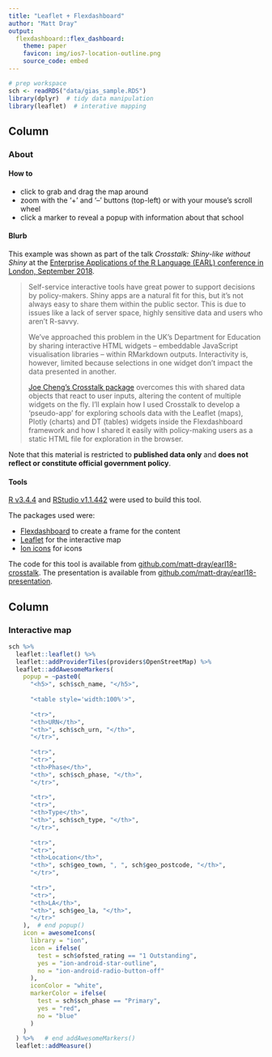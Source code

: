 ```yaml
---
title: "Leaflet + Flexdashboard"
author: "Matt Dray"
output:
  flexdashboard::flex_dashboard:
    theme: paper
    favicon: img/ios7-location-outline.png
    source_code: embed
---
```


```r
# prep workspace
sch <- readRDS("data/gias_sample.RDS")
library(dplyr)  # tidy data manipulation
library(leaflet)  # interative mapping
```

Column {data-width=250}
-------------------------------------

### About

#### How to

* click to grab and drag the map around
* zoom with the '+' and '--' buttons (top-left) or with your mouse's scroll wheel
* click a marker to reveal a popup with information about that school

#### Blurb

This example was shown as part of the talk <i>Crosstalk: Shiny-like without Shiny</i> at the [Enterprise Applications of the R Language (EARL) conference in London, September 2018](https://earlconf.com/2018/london/#matt-dray).

> Self-service interactive tools have great power to support decisions by policy-makers. Shiny apps are a natural fit for this, but it's not always easy to share them within the public sector. This is due to issues like a lack of server space, highly sensitive data and users who aren't R-savvy.
>
>We've approached this problem in the UK's Department for Education by sharing interactive HTML widgets – embeddable JavaScript visualisation libraries – within RMarkdown outputs. Interactivity is, however, limited because selections in one widget don’t impact the data presented in another.
>
>[Joe Cheng's Crosstalk package](http://rstudio.github.io/crosstalk/) overcomes this with shared data objects that react to user inputs, altering the content of multiple widgets on the fly. I'll explain how I used Crosstalk to develop a 'pseudo-app' for exploring schools data with the Leaflet (maps), Plotly (charts) and DT (tables) widgets inside the Flexdashboard framework and how I shared it easily with policy-making users as a static HTML file for exploration in the browser.

Note that this material is restricted to **published data only** and **does not reflect or constitute official government policy**.

#### Tools

[R v3.4.4](https://www.r-project.org/) and [RStudio v1.1.442](https://www.rstudio.com/) were used to build this tool.

The packages used were:

* [Flexdashboard](https://rmarkdown.rstudio.com/flexdashboard/) to create a frame for the content
* [Leaflet](https://rstudio.github.io/leaflet/) for the interactive map
* [Ion icons](https://ionicons.com/) for icons

The code for this tool is available from [github.com/matt-dray/earl18-crosstalk](https://github.com/matt-dray/earl18-crosstalk). The presentation is available from [github.com/matt-dray/earl18-presentation](https://github.com/matt-dray/earl18-presentation).


Column {data-width=750}
-------------------------------------
    
### Interactive map
    
```r
sch %>% 
  leaflet::leaflet() %>%
  leaflet::addProviderTiles(providers$OpenStreetMap) %>% 
  leaflet::addAwesomeMarkers(
    popup = ~paste0(
      "<h5>", sch$sch_name, "</h5>",
      
      "<table style='width:100%'>",
      
      "<tr>",
      "<th>URN</th>",
      "<th>", sch$sch_urn, "</th>",
      "</tr>",
      
      "<tr>",
      "<tr>",
      "<th>Phase</th>",
      "<th>", sch$sch_phase, "</th>",
      "</tr>",
      
      "<tr>",
      "<tr>",
      "<th>Type</th>",
      "<th>", sch$sch_type, "</th>",
      "</tr>",
      
      "<tr>",
      "<tr>",
      "<th>Location</th>",
      "<th>", sch$geo_town, ", ", sch$geo_postcode, "</th>",
      "</tr>",
      
      "<tr>",
      "<tr>",
      "<th>LA</th>",
      "<th>", sch$geo_la, "</th>",
      "</tr>"
    ),  # end popup()
    icon = awesomeIcons(
      library = "ion",
      icon = ifelse(
        test = sch$ofsted_rating == "1 Outstanding",
        yes = "ion-android-star-outline",
        no = "ion-android-radio-button-off"
      ),
      iconColor = "white",
      markerColor = ifelse(
        test = sch$sch_phase == "Primary", 
        yes = "red",
        no = "blue"
      )
    )
  ) %>%   # end addAwesomeMarkers()
  leaflet::addMeasure()
```
